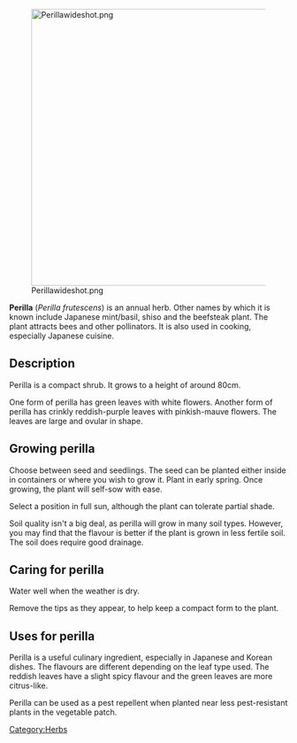 [[File:Perillawideshot.png|500px|center]]

'''Perilla''' (''Perilla frutescens'') is an annual herb. Other names by which it is known include Japanese mint/basil, shiso and the beefsteak plant. The plant attracts bees and other pollinators. It is also used in cooking, especially Japanese cuisine.

== Description ==
Perilla is a compact shrub. It grows to a height of around 80cm.

One form of perilla has green leaves with white flowers. Another form of perilla has crinkly reddish-purple leaves with pinkish-mauve flowers. The leaves are large and ovular in shape.

== Growing perilla ==
Choose between seed and seedlings. The seed can be planted either inside in containers or where you wish to grow it. Plant in early spring. Once growing, the plant will self-sow with ease.

Select a position in full sun, although the plant can tolerate partial shade.

Soil quality isn't a big deal, as perilla will grow in many soil types. However, you may find that the flavour is better if the plant is grown in less fertile soil. The soil does require good drainage.

== Caring for perilla ==

Water well when the weather is dry.

Remove the tips as they appear, to help keep a compact form to the plant.

== Uses for perilla ==
Perilla is a useful culinary ingredient, especially in Japanese and Korean dishes. The flavours are different depending on the leaf type used. The reddish leaves have a slight spicy flavour and the green leaves are more citrus-like. 

Perilla can be used as a pest repellent when planted near less pest-resistant plants in the vegetable patch.


[[Category:Herbs]]